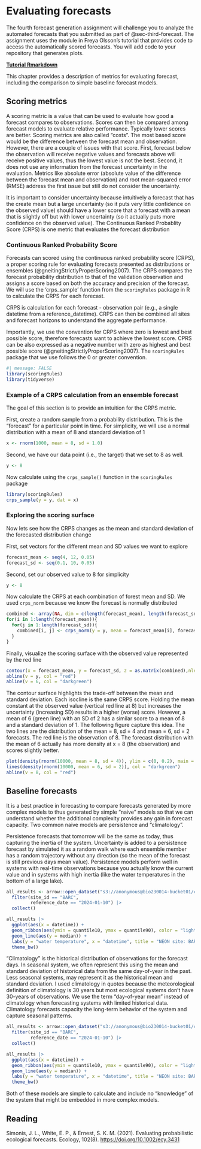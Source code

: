 # Evaluating forecasts {#sec-analysis}

The fourth forecast generation assignment will challenge you to analyze the automated forecasts that you submitted as part of @sec-third-forecast. The assignment uses the module in Freya Olsson's tutorial that provides code to access the automatically scored forecasts. You will add code to your repository that generates plots.

[**Tutorial Rmarkdown**](https://github.com/OlssonF/NEON-forecast-challenge-workshop/blob/main/Analyse_scores/Get_scores_tutorial.Rmd)

This chapter provides a description of metrics for evaluating forecast, including the comparison to simple baseline forecast models.

## Scoring metrics

A scoring metric is a value that can be used to evaluate how good a forecast compares to observations.  Scores can then be compared among forecast models to evaluate relative performance.    Typically lower scores are better. Scoring metrics are also called "costs".  The most based score would be the difference between the forecast mean and observation.  However, there are a couple of issues with that score.  First, forecast below the observation will receive negative values and forecasts above will receive positive values, thus the lowest value is not the best.  Second, it does not use any information from the forecast uncertainty in the evaluation.  Metrics like absolute error (absolute value of the difference between the forecast mean and observation) and root mean-squared error (RMSE) address the first issue but still do not consider the uncertainty.  

It is important to consider uncertainty because intuitively a forecast that has the create mean but a large uncertainty (so it puts very little confidence on the observed value) should have a lower score that a forecast with a mean that is slightly off but with lower uncertainty (so it actually puts more confidence on the observed value).  The Continuous Ranked Probablity Score (CRPS) is one metric that evaluates the forecast distribution

### Continuous Ranked Probability Score

Forecasts can scored using the continuous ranked probability score (CRPS), a proper scoring rule for evaluating forecasts presented as distributions or ensembles (@gneitingStrictlyProperScoring2007). The CRPS compares the forecast probability distribution to that of the validation observation and assigns a score based on both the accuracy and precision of the forecast. We will use the 'crps_sample' function from the `scoringRules` package in R to calculate the CRPS for each forecast.

CRPS is calculation for each forecast - observation pair (e.g., a single datetime from a reference_datetime). CRPS can then be combined all sites and forecast horizons to understand the aggregate performance.

Importantly, we use the convention for CRPS where zero is lowest and best possible score, therefore forecasts want to achieve the lowest score. CPRS can be also expressed as a negative number with zero as highest and best possible score (@gneitingStrictlyProperScoring2007). The `scoringRules` package that we use follows the 0 or greater convention.

```r
#| message: FALSE
library(scoringRules)
library(tidyverse)
```

### Example of a CRPS calculation from an ensemble forecast

The goal of this section is to provide an intuition  for the CRPS metric.

First, create a random sample from a probability distribution. This is the "forecast" for a particular point in time. For simplicity, we will use a normal distribution with a mean of 8 and standard deviation of 1

```r
x <- rnorm(1000, mean = 8, sd = 1.0)
```

Second, we have our data point (i.e., the target) that we set to 8 as well.

```r
y <- 8
```

Now calculate using the `crps_sample()` function in the `scoringRules` package

```r
library(scoringRules)
crps_sample(y = y, dat = x)
```

### Exploring the scoring surface

Now lets see how the CRPS changes as the mean and standard deviation of the forecasted distribution change

First, set vectors for the different mean and SD values we want to explore

```r
forecast_mean <- seq(4, 12, 0.05)
forecast_sd <- seq(0.1, 10, 0.05)
```

Second, set our observed value to 8 for simplicity

```r
y <- 8
```

Now calculate the CRPS at each combination of forest mean and SD.  We used `crps_norm` because we know the forecast is normally distributed 

```r
combined <- array(NA, dim = c(length(forecast_mean), length(forecast_sd)))
for(i in 1:length(forecast_mean)){
  for(j in 1:length(forecast_sd)){
    combined[i, j] <- crps_norm(y = y, mean = forecast_mean[i], forecast_sd[j])
  }
}
```

Finally, visualize the scoring surface with the observed value represented by the red line

```r
contour(x = forecast_mean, y = forecast_sd, z = as.matrix(combined),nlevels = 20, xlab = "Forecast mean", ylab = "forecast SD", main = "CPRS score at different forecasted mean and sd\nThe observation is at 8")
abline(v = y, col = "red")
abline(v = 6, col = "darkgreen")
```

The contour surface highlights the trade-off between the mean and standard deviation.  Each isocline is the same CRPS score.  Holding the mean constant at the observed value (vertical red line at 8) but increases the uncertainty (increasing SD) results in a higher (worse) score.  However, a mean of 6 (green line) with an SD of 2 has a similar score to a mean of 8 and a standard deviation of 1.  The following figure capture this idea. The two lines are the distribution of the mean = 8, sd = 4 and mean = 6, sd = 2 forecasts.  The red line is the observation of 8.  The forecast distribution with the mean of 6 actually has more density at x = 8 (the observation) and scores slightly better.

```r
plot(density(rnorm(10000, mean = 8, sd = 4)), ylim = c(0, 0.2), main = "", xlab = "forecasted value")
lines(density(rnorm(10000, mean = 6, sd = 2)), col = "darkgreen")
abline(v = 8, col = "red")
```

## Baseline forecasts

It is a best practice in forecasting to compare forecasts generated by more complex models to thus generated by simple "naive" models so that we can understand whether the additional complexity provides any gain in forecast capacity. Two common naive models are persistence and "climatology".  

Persistence forecasts that tomorrow will be the same as today, thus capturing the inertia of the system.  Uncertainty is added to a persistence forecast by simulated it as a random walk where each ensemble member has a random trajectory without any direction (so the mean of the forecast is still previous days mean value).  Persistence models perform well in systems with real-time observations because you actually know the current value and in systems with high inertia (like the water temperatures in the bottom of a large lake). 

```r
all_results <- arrow::open_dataset("s3://anonymous@bio230014-bucket01/challenges/forecasts/summaries/project_id=neon4cast/duration=P1D/variable=temperature/model_id=persistenceRW?endpoint_override=sdsc.osn.xsede.org") |> 
  filter(site_id == "BARC",
         reference_date == "2024-01-10") |> 
  collect()
```

```r
all_results |> 
  ggplot(aes(x = datetime)) +
  geom_ribbon(aes(ymin = quantile10, ymax = quantile90), color = "lightblue", fill = "lightblue", alpha = 0.7) +
  geom_line(aes(y = median)) +
  labs(y = "water temperature", x = "datetime", title = "NEON site: BARC") +
  theme_bw()
```

"Climatology" is the historical distribution of observations for the forecast days.  In seasonal system, we often represent this using the mean and standard deviation of historical data from the same day-of-year in the past.  Less seasonal systems, may represent it as the historical mean and standard deviation.  I used climatology in quotes because the meteorological definition of climatology is 30 years but most ecological systems don't have 30-years of observations.  We use the term "day-of-year mean" instead of climatology when forecasting systems with limited historical data.  Climatology forecasts capacity the long-term behavior of the system and capture seasonal patterns.  

```r
all_results <- arrow::open_dataset("s3://anonymous@bio230014-bucket01/challenges/forecasts/summaries/project_id=neon4cast/duration=P1D/variable=temperature/model_id=climatology?endpoint_override=sdsc.osn.xsede.org") |> 
  filter(site_id == "BARC",
         reference_date == "2024-01-10") |> 
  collect()
```

```r
all_results |> 
  ggplot(aes(x = datetime)) +
  geom_ribbon(aes(ymin = quantile10, ymax = quantile90), color = "lightblue", fill = "lightblue", alpha = 0.7) +
  geom_line(aes(y = median)) +
  labs(y = "water temperature", x = "datetime", title = "NEON site: BARC") +
  theme_bw()
```

Both of these models are simple to calculate and include no "knowledge" of the system that might be embedded in more complex models.  

## Reading

Simonis, J. L., White, E. P., & Ernest, S. K. M. (2021). Evaluating probabilistic ecological forecasts. Ecology, 102(8). <https://doi.org/10.1002/ecy.3431>

